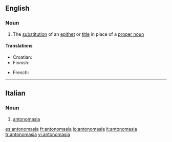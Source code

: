==English==

===Noun===
{{wikipedia}}
{{en-noun|-}}

# {{linguistics}} The [[substitution]] of an [[epithet]] or [[title]] in place of a [[proper noun]]

====Translations====
{{trans-top|substitution of an epithet or title in place of a proper noun}}
* Croatian: {{t-|hr|antonomazija|f}}
* Finnish: {{t-|fi|antonomasia}}
{{trans-mid}}
* French: {{t|fr|antonomase|f}}
{{trans-bottom}}

----

==Italian==

===Noun===
{{it-noun|antonomasi|f|a|e}}

# [[#English|antonomasia]]

[[es:antonomasia]]
[[fr:antonomasia]]
[[io:antonomasia]]
[[it:antonomasia]]
[[tr:antonomasia]]
[[vi:antonomasia]]